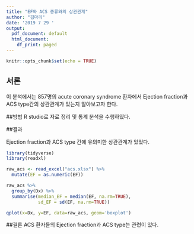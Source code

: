 ---
title: "EF와 ACS 종류와의 상관관계"
author: "김마리"
date: '2019 7 29 '
output:
  pdf_document: default
  html_document:
    df_print: paged
---

```{r setup, include=FALSE}
knitr::opts_chunk$set(echo = TRUE)
```

## 서론
이 분석에서는 857명의 acute coronary syndrome 환자에서 Ejection fraction과 ACS type간의 상관관계가 있는지 알아보고자 한다.

##방법
R studio로 자료 정리 및 통계 분석을 수행하였다.

##결과

Ejection fraction과 ACS type 간에 유의미한 상관관계가 있었다.


```{r}
library(tidyverse)
library(readxl)

raw_acs <- read_excel("acs.xlsx") %>%
  mutate(EF = as.numeric(EF))

raw_acs %>%
  group_by(Dx) %>%
  summarise(median_EF = median(EF, na.rm=TRUE), 
            sd_EF = sd(EF, na.rm=TRUE))
```

```{r}
qplot(x=Dx, y=EF, data=raw_acs, geom='boxplot')
```

##결론
ACS 환자들의 Ejection fraction과 ACS type는 관련이 있다.  

